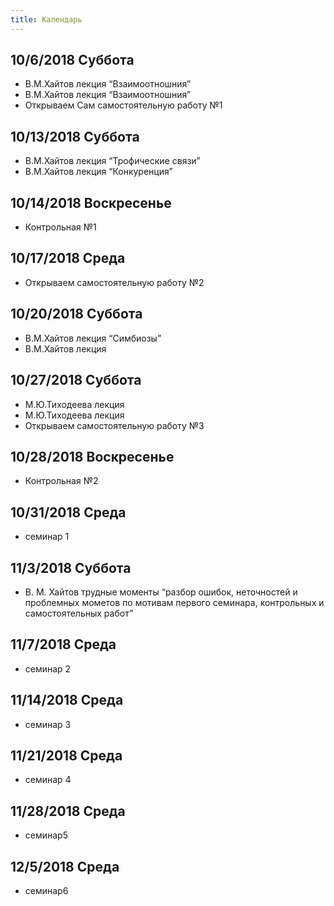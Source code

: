 ```yaml
---
title: Календарь
---
```


## 10/6/2018	Суббота	
- В.М.Хайтов лекция "Взаимоотношния"	
- В.М.Хайтов лекция "Взаимоотношния"	
- Открываем Сам самостоятельную работу №1

## 10/13/2018	Суббота	
- В.М.Хайтов лекция "Трофические связи"	
- В.М.Хайтов лекция "Конкуренция"	

## 10/14/2018	Воскресенье			
- Контрольная №1

## 10/17/2018	Среда 			
- Открываем самостоятельную работу №2

## 10/20/2018	Суббота	
- В.М.Хайтов лекция "Симбиозы"	
- В.М.Хайтов лекция 

## 10/27/2018	 Суббота	
- М.Ю.Тиходеева лекция	
- М.Ю.Тиходеева лекция	
- Открываем самостоятельную работу №3

## 10/28/2018   Воскресенье 
- Контрольная №2

## 10/31/2018	Среда 	
- семинар 1		

## 11/3/2018	Суббота	
- В. М. Хайтов трудные моменты "разбор ошибок, неточностей и проблемных мометов по мотивам первого семинара, контрольных и самостоятельных работ"

## 11/7/2018	Среда 	
- семинар 2		

## 11/14/2018	Среда 	
- семинар 3		

## 11/21/2018	Среда 	
- семинар 4		

## 11/28/2018	Среда 	
- семинар5

## 12/5/2018	Среда 	
- семинар6		